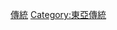 {{Catnav|頁面分類|地理|国家|按國家分類|各國文化|台灣文化}}
{{Catnav|頁面分類|各種主題的頁面分類|按國家分類|各國文化|台灣文化}}
{{Catnav|頁面分類|地理|国家|亚洲国家|中華民國|台灣|台灣文化}}
{{Catnav|頁面分類|地理|水體|海洋|太平洋|太平洋島嶼|台灣|台灣文化}}
{{Catnav|頁面分類|地理|地形|海洋|太平洋|太平洋島嶼|台灣|台灣文化}}
{{Catnav|頁面分類|地理|地形|岛屿|太平洋島嶼|台灣|台灣文化}}
{{Commons category}}

[[Category:台灣文化|傳統]]
[[Category:東亞傳統|Category:東亞傳統]]
